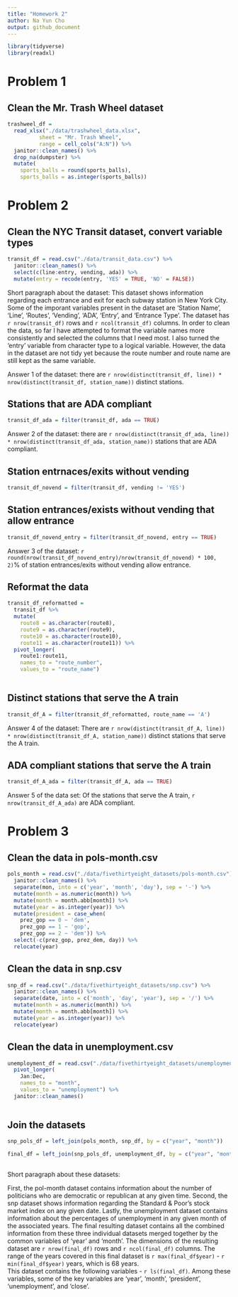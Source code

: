 ```yaml
---
title: "Homework 2"
author: Na Yun Cho
output: github_document
---
```


```r
library(tidyverse)
library(readxl)
```

# Problem 1

## Clean the Mr. Trash Wheel dataset
```r
trashweel_df =
  read_xlsx("./data/trashwheel_data.xlsx", 
          sheet = "Mr. Trash Wheel",
          range = cell_cols("A:N")) %>%
  janitor::clean_names() %>%
  drop_na(dumpster) %>%
  mutate(
    sports_balls = round(sports_balls),
    sports_balls = as.integer(sports_balls))

```


# Problem 2

## Clean the NYC Transit dataset, convert variable types
```r
transit_df = read.csv("./data/transit_data.csv") %>%
  janitor::clean_names() %>%
  select(c(line:entry, vending, ada)) %>%
  mutate(entry = recode(entry, 'YES' = TRUE, 'NO' = FALSE)) 

```

Short paragraph about the dataset: 
This dataset shows information regarding each entrance and exit for each subway station in New York City.
Some of the imporant variables present in the dataset are 'Station Name', 'Line', 'Routes', 'Vending', 'ADA', 'Entry', and 'Entrance Type'.
The dataset has `r nrow(transit_df)` rows and `r ncol(transit_df)` columns. 
In order to clean the data, so far I have attempted to format the variable names more consistently and selected the columns that I need most. 
I also turned the 'entry' variable from character type to a logical variable. 
However, the data in the dataset are not tidy yet because the route number and route name are still kept as the same variable.

Answer 1 of the dataset: 
there are `r nrow(distinct(transit_df, line)) * nrow(distinct(transit_df, station_name))` distinct stations.

## Stations that are ADA compliant
```r
transit_df_ada = filter(transit_df, ada == TRUE)
```

Answer 2 of the dataset:
there are `r nrow(distinct(transit_df_ada, line)) * nrow(distinct(transit_df_ada, station_name))` stations that are ADA compliant.

## Station entrnaces/exits without vending
```r
transit_df_novend = filter(transit_df, vending != 'YES')
```

## Station entrances/exists without vending that allow entrance
```r
transit_df_novend_entry = filter(transit_df_novend, entry == TRUE)
```

Answer 3 of the dataset:
`r round(nrow(transit_df_novend_entry)/nrow(transit_df_novend) * 100, 2)`% of station entrances/exits without vending allow entrance.

## Reformat the data
```r
transit_df_reformatted = 
  transit_df %>%
  mutate(
    route8 = as.character(route8),
    route9 = as.character(route9),
    route10 = as.character(route10),
    route11 = as.character(route11)) %>%
  pivot_longer(
    route1:route11,
    names_to = "route_number",
    values_to = "route_name")
  
```

## Distinct stations that serve the A train
```r
transit_df_A = filter(transit_df_reformatted, route_name == 'A')
```

Answer 4 of the dataset: 
There are `r nrow(distinct(transit_df_A, line)) * nrow(distinct(transit_df_A, station_name))` distinct stations that serve the A train.

## ADA compliant stations that serve the A train
```r
transit_df_A_ada = filter(transit_df_A, ada == TRUE)
```

Answer 5 of the data set:
Of the stations that serve the A train, `r nrow(transit_df_A_ada)` are ADA compliant.




# Problem 3

## Clean the data in pols-month.csv 
```r
pols_month = read.csv("./data/fivethirtyeight_datasets/pols-month.csv") %>%
  janitor::clean_names() %>%
  separate(mon, into = c('year', 'month', 'day'), sep = '-') %>%
  mutate(month = as.numeric(month)) %>%
  mutate(month = month.abb[month]) %>%
  mutate(year = as.integer(year)) %>%
  mutate(president = case_when(
    prez_gop == 0 ~ 'dem',
    prez_gop == 1 ~ 'gop',
    prez_gop == 2 ~ 'dem')) %>%
  select(-c(prez_gop, prez_dem, day)) %>%
  relocate(year)

```

## Clean the data in snp.csv
```r
snp_df = read.csv("./data/fivethirtyeight_datasets/snp.csv") %>%
  janitor::clean_names() %>%
  separate(date, into = c('month', 'day', 'year'), sep = '/') %>%
  mutate(month = as.numeric(month)) %>%
  mutate(month = month.abb[month]) %>%
  mutate(year = as.integer(year)) %>%
  relocate(year)
```

## Clean the data in unemployment.csv
```r
unemployment_df = read.csv("./data/fivethirtyeight_datasets/unemployment.csv") %>%
  pivot_longer(
    Jan:Dec,
    names_to = "month",
    values_to = "unemployment") %>%
  janitor::clean_names()
  
```

## Join the datasets
```r
snp_pols_df = left_join(pols_month, snp_df, by = c("year", "month")) 

final_df = left_join(snp_pols_df, unemployment_df, by = c("year", "month"))
                                                  
```


Short paragraph about these datasets:

First, the pol-month dataset contains information about the number of politicians who are democratic or republican at any given time. 
Second, the snp dataset shows information regarding the Standard & Poor's stock market index on any given date.
Lastly, the unemployment dataset contains information about the percentages of unemployment in any given month of the associated years. 
The final resulting dataset contains all the combined information from these three individual datasets merged together by the common variables of 'year' and 'month'. 
The dimensions of the resulting dataset are `r nrow(final_df)` rows and `r ncol(final_df)` columns. 
The range of the years covered in this final dataset is `r max(final_df$year)` - `r min(final_df$year)` years, which is 68 years.  
This dataset contains the following variables - `r ls(final_df)`. 
Among these variables, some of the key variables are 'year', 'month', 'president', 'unemployment', and 'close'.